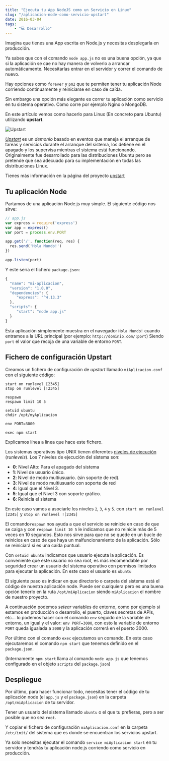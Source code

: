 ```yaml
---
title: "Ejecuta tu App NodeJS como un Servicio en Linux"
slug: "/aplicacion-node-como-servicio-upstart"
date: 2016-03-04
tags:
    - "💻 Desarrollo"
---
```


Imagina que tienes una App escrita en Node.js y necesitas desplegarla en producción. 

Ya sabes que con el comando `node app.js` no es una buena opción, ya que si la aplicación se cae no hay manera de volverlo a arrancar automáticamente. Necesitarías entrar en el servidor y correr el comando de nuevo.

Hay opciones como `forever` y `pm2` que te permiten tener tu aplicación Node corriendo continuamente y reiniciarse en caso de caída. 

Sin embargo una opción más elegante es correr tu aplicación como servicio en tu sistema operativo. Como corre por ejemplo Nginx o MongoDB.

En este artículo vemos como hacerlo para Linux (En concreto para Ubuntu) utilizando **upstart**.

![Upstart](./upstart80.png)

[*Upstart*](https://es.wikipedia.org/wiki/Upstart) es un *demonio* basado en eventos que maneja el arranque de tareas y servicios durante el arranque del sistema, los detiene en el apagado y los supervisa mientras el sistema está funcionando. Originalmente fue desarrollado para las distribuciones Ubuntu pero se pretende que sea adecuado para su implementación en todas las distribuciones Linux.

Tienes más información en la página del proyecto [upstart](http://upstart.ubuntu.com/)

## Tu aplicación Node

Partamos de una aplicación Node.js muy simple. El siguiente código nos sirve:

```javascript
// app.js
var express = require('express')
var app = express()
var port = process.env.PORT

app.get('/', function(req, res) {
  res.send('Hola Mundo!')
})

app.listen(port)
```

Y este sería el fichero `package.json`:

```javascript
{
  "name": "mi-aplicacion",
  "version": "1.0.0",
  "dependencies": {
     "express": "^4.13.3"
  },
  "scripts": {
     "start": "node app.js"
  }
}
```

Ésta aplicación simplemente muestra en el navegador `Hola Mundo!` cuando entramos a la URL principal (por ejemplo: `http://dominio.com/:port`) Siendo `port` el valor que recoja de una variable de entorno `PORT`.

## Fichero de configuración Upstart

Creamos un fichero de configuración de *upstart* llamado `miAplicacion.conf` con el siguiente código:

```shell
start on runlevel [2345]
stop on runlevel [!2345]

respawn
respawn limit 10 5

setuid ubuntu
chdir /opt/myAplicacion

env PORT=3000

exec npm start
```

Explicamos línea a línea que hace este fichero.

Los sistemas operativos tipo UNIX tienen diferentes [niveles de ejecución](https://es.wikipedia.org/wiki/Nivel_de_ejecuci%C3%B3n) (*runlevels*). Los 7 niveles de ejecución del sistema son:

* **0**: Nivel Alto: Para el apagado del sistema
* **1**: Nivel de usuario único.
* **2**: Nivel de modo multiusuario. (sin soporte de red).
* **3**: Nivel de modo multiusuario con soporte de red
* **4**: Igual que el Nivel 3.
* **5**: Igual que el Nivel 3 con soporte gráfico.
* **6**: Reinicia el sistema

En este caso vamos a asociarle los niveles `2`, `3`, `4` y `5`. con `start on runlevel [2345]` y `stop on runlevel ![2345]`

El comando`respawn` nos ayuda a que el servicio se reinicie en caso de que se caiga y con `respawn limit 10 5` le indicamos que no reinicie más de 5 veces en 10 segundos. Esto nos sirve para que no se quede en un bucle de reinicios en caso de que haya un malfuncionamiento de la aplicación. Sólo se reiniciará si es una caída puntual.

Con `setuid ubuntu` indicamos que usuario ejecuta la aplicación. Es conveniente que este usuario no sea root, es más recomendable por seguridad crear un usuario del sistema operativo con permisos limitados para ejecutar la aplicación. En este caso el usuario es `ubuntu`

El siguiente paso es indicar en que directorio o carpeta del sistema está el código de nuestra aplicación node. Puede ser cualquiera pero es una buena opción tenerlo en la ruta `/opt/miAplicacion` siendo `miAplicacion` el nombre de nuestro proyecto.

A continuación podemos *setear* variables de entorno, como por ejemplo si estamos en producción o desarrollo, el puerto, claves secretas de APIs, etc... lo podemos hacer con el comando `env` seguido de la variable de entorno, un igual y el valor: `env PORT=3000`, con esto la variable de entorno `PORT` queda igualada a `3000` y la aplicación correrá en el puerto 3000.

Por último con el comando `exec` ejecutamos un comando. En este caso ejecutaremos el comando `npm start` que tenemos definido en el `package.json`. 

(Internamente `npm start` llama al comando `node app.js` que tenemos configurado en el objeto `scripts` del `package.json`)

## Despliegue
Por último, para hacer funcionar todo, necesitas tener el código de tu aplicación node (el `app.js` y el `package.json`) en la carpeta `/opt/miAplicacion` de tu servidor.

Tener un usuario del sistema llamado `ubuntu` o el que tu prefieras, pero a ser posible que no sea `root`.

Y copiar el fichero de configuración `miAplicacion.conf` en la carpeta `/etc/init/` del sistema que es donde se encuentran los servicios upstart.

Ya solo necesitas ejecutar el comando `service miAplicacion start` en tu servidor y tendrás tu aplicación node.js corriendo como servicio en producción.